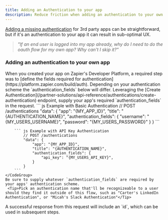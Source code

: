 ```yaml
---
title: Adding an Authentication to your app
description: Reduce friction when adding an authentication to your own app. 
---
```


[Adding a missing authentication](/partner-solutions/workflow-api/Selecting-an-Authentication#when-no-authentications-exist) for 3rd party apps can be straightforward, but if it's an authentication to your app it can result in sub-optimal UX. 

> *"If an end user is logged into my app already, why do I need to do the oauth flow for my own app? Why can't I skip it?"*

### Adding an authentication to your own app

<Steps>
  <Step title="Confirm your app's `authentication_fields`">
    When you created your app on Zapier's Developer Platform, a required step was to [define the fields required for authentication](https://platform.zapier.com/build/auth). Depending on your authentication scheme the `authentication_fields` below will differ.
  </Step>
  <Step title="Form & send your request">
     Leveraging the [Create Authentication](/partner-solutions/api-reference/authentications/create-authentication) endpoint, supply your app's required `authentication_fields` in the request.
     <CodeGroup>
        ``` js Example with Basic Authentication
            // POST /authentications
            "data": {
                "app": "{MY_APP_ID}",
                "title": "{AUTHENTICATION_NAME}",
                "authentication_fields": {
                    "username": "{MY_USERS_USERNAME}",
                    "password": "{MY_USERS_PASSWORD}"
                }
            }
        ```

        ``` js Example with API Key Authentication
            // POST /authentications
            "data": {
                "app": "{MY_APP_ID}",
                "title": "{AUTHENTICATION_NAME}",
                "authentication_fields": {
                    "api_key": "{MY_USERS_API_KEY}",
                }
            }
        ```
    </CodeGroup>
    Be sure to supply whatever `authentication_fields` are required by your apps' authentication scheme.
     <Tip>Pick an authentication name that'll be recognizeable to a user should they find it outside of this flow, such as "Carter's LinkedIn Authentication", or "Micah's Slack Authentication"</Tip>
  </Step>
  <Step title="Leverage the new authentication in subsequent workflow steps ✨">
    A successful response from this request will include an `id`, which can be used in subsequent steps.
  </Step>
</Steps>